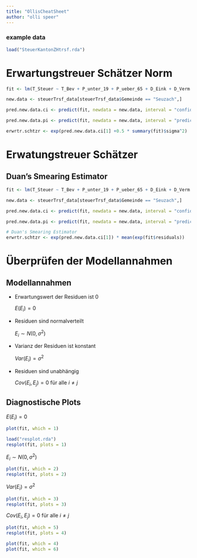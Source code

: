 ```yaml
---
title: "OllisCheatSheet"
author: "olli speer"
---
```


### example data

```r
load("SteuerKantonZHtrsf.rda")
```

# Erwartungstreuer Schätzer Norm

```r
fit <- lm(T_Steuer ~ T_Bev + P_unter_19 + P_ueber_65 + D_Eink + D_Verm + P_Siedfl, data = steuerTrsf_data)

new.data <- steuerTrsf_data[steuerTrsf_data$Gemeinde == "Seuzach",]

pred.new.data.ci <- predict(fit, newdata = new.data, interval = "confidence")

pred.new.data.pi <- predict(fit, newdata = new.data, interval = "prediction")

erwrtr.schtzr <- exp(pred.new.data.ci[1] +0.5 * summary(fit)$sigma^2)

```

# Erwatungstreuer Schätzer

## Duan's Smearing Estimator

```r
fit <- lm(T_Steuer ~ T_Bev + P_unter_19 + P_ueber_65 + D_Eink + D_Verm + P_Siedfl, data = steuerTrsf_data)

new.data <- steuerTrsf_data[steuerTrsf_data$Gemeinde == "Seuzach",]

pred.new.data.ci <- predict(fit, newdata = new.data, interval = "confidence")

pred.new.data.pi <- predict(fit, newdata = new.data, interval = "prediction")

# Duan's Smearing Estimator
erwrtr.schtzr <- exp(pred.new.data.ci[1]) * mean(exp(fit$residuals))

```

# Überprüfen der Modellannahmen

## Modellannahmen

-   Erwartungswert der Residuen ist 0

    $E(E_i) = 0$

-   Residuen sind normalverteilt

    $E_i \sim N(0, \sigma^2)$

-   Varianz der Residuen ist konstant

    $Var(E_i) = \sigma^2$
    
-   Residuen sind unabhängig

    $Cov(E_i, E_j) = 0$ für alle $i \neq j$
    

## Diagnostische Plots

$E(E_i) = 0$

```r
plot(fit, which = 1)

load("resplot.rda")
resplot(fit, plots = 1)
```

$E_i \sim N(0, \sigma^2)$

```r
plot(fit, which = 2)
resplot(fit, plots = 2)
```

$Var(E_i) = \sigma^2$

```r
plot(fit, which = 3)
resplot(fit, plots = 3)

```

$Cov(E_i, E_j) = 0$ für alle $i \neq j$

```r
plot(fit, which = 5)
resplot(fit, plots = 4)

```
```r
plot(fit, which = 4)
plot(fit, which = 6)



```




